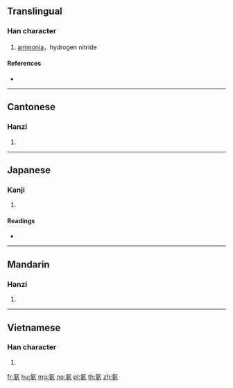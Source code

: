 ==Translingual==

===Han character===
{{Han char|rn=84|rad=气|as=06|sn=10|four=80427|canj=ONJV|ids=⿹气安}}

# [[ammonia]]，hydrogen nitride

====References====
* {{Han ref|kx=0599.151|dkj=17065|hdz=32012.010|uh=6C28|ud=27688|bh=AEF2|bd=44786}}

----

==Cantonese==

===Hanzi===
{{yue-hanzi|jyut=[[ngoi1]], [[on1]]|y=ngoi1, on1}}

# {{defn|lang=yue|sort=气06}}

----

==Japanese==

===Kanji===
{{ja-kanji|grade=|rs=气06}}

# {{defn|lang=ja|sort=气06}}

====Readings====
* {{ja-readings|on=[[あん]] (an)|kun=}}

----

==Mandarin==

===Hanzi===
{{cmn-hanzi|pin=[[ān]] ([[an1]])|wg=an<sup>1</sup>}}

# {{defn|lang=cmn|sort=气06}}

----

==Vietnamese==

===Han character===
{{vi-hantu|[[an]]|rs=气06}}

# {{defn|lang=vi|sort=气06}}

[[fr:氨]]
[[hu:氨]]
[[mg:氨]]
[[no:氨]]
[[pl:氨]]
[[th:氨]]
[[zh:氨]]